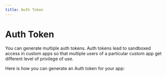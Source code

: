 ```yaml
---
title: Auth Token
---
```


# Auth Token

You can generate multiple auth tokens. Auth tokens lead to sandboxed access in custom apps so that multiple users of a particular custom app get different level of privilege of use. 

Here is how you can generate an Auth token for your app:

<ReactPlayer playing controls volume={0} width={832} height={468} url="/demos/generate-auth-token.webm"/>